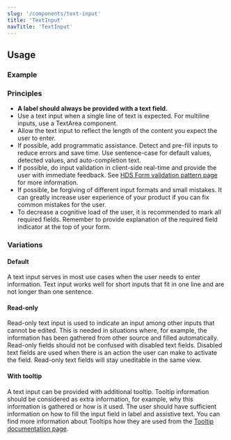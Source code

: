 ```yaml
---
slug: '/components/text-input'
title: 'TextInput'
navTitle: 'TextInput'
---
```




## Usage

### Example

<PlaygroundPreview>
  <TextInput
    id="textinput"
    label="Label"
    placeholder="Placeholder"
    helperText="Assistive text"
    required
    style={{ maxWidth: '320px' }}
  />
</PlaygroundPreview>

### Principles

- **A label should always be provided with a text field.**
- Use a text input when a single line of text is expected. For multiline inputs, use a <InternalLink href="/components/text-area">TextArea component.</InternalLink>
- Allow the text input to reflect the length of the content you expect the user to enter.
- If possible, add programmatic assistance. Detect and pre-fill inputs to reduce errors and save time. Use sentence-case for default values, detected values, and auto-completion text.
- If possible, do input validation in client-side real-time and provide the user with immediate feedback. See [HDS Form validation pattern page](/patterns/forms/form-validation) for more information.
- If possible, be forgiving of different input formats and small mistakes. It can greatly increase user experience of your product if you can fix common mistakes for the user.
- To decrease a cognitive load of the user, it is recommended to mark all required fields. Remember to provide explanation of the required field indicator at the top of your form.

### Variations

#### Default

A text input serves in most use cases when the user needs to enter information. Text input works well for short inputs that fit in one line and are not longer than one sentence.

<PlaygroundPreview>
  <TextInput
    id="textinput-default"
    label="Label"
    placeholder="Placeholder"
    helperText="Assistive text"
    required
    style={{ maxWidth: '320px' }}
  />
</PlaygroundPreview>

#### Read-only

Read-only text input is used to indicate an input among other inputs that cannot be edited. This is needed in situations where, for example, the information has been gathered from other source and filled automatically. Read-only fields should not be confused with disabled text fields. Disabled text fields are used when there is an action the user can make to activate the field. Read-only text fields will stay uneditable in the same view.

<PlaygroundPreview>
  <TextInput
    id="textinput-readonly"
    label="Label"
    defaultValue="Read-only value"
    helperText="Assistive text"
    readOnly
    style={{ maxWidth: '320px' }}
  />
</PlaygroundPreview>

#### With tooltip

A text input can be provided with additional tooltip. Tooltip information should be considered as extra information, for example, why this information is gathered or how is it used. The user should have sufficient information on how to fill the input field in label and assistive text. You can find more information about Tooltips how they are used from the [Tooltip documentation page](/components/tooltip).

<PlaygroundPreview>
  <TextInput
    id="textinput-tooltip"
    label="Label"
    placeholder="Placeholder"
    tooltipLabel="Tooltip label"
    tooltipButtonLabel="Tooltip button label"
    tooltipText='Tooltips contain "nice to have" information. Default Tooltip contents should not be longer than two to three sentences. For longer descriptions, provide a link to a separate page.'
    style={{ maxWidth: '320px' }}
  />
</PlaygroundPreview>
